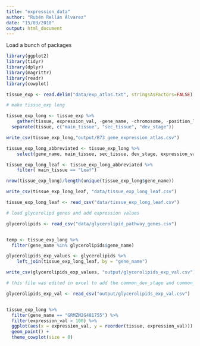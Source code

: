 ```yaml
---
title: "expression_data"
author: "Rubén Rellán Álvarez"
date: "15/03/2018"
output: html_document
---
```


Load a bunch of packages

```r
library(ggplot2)
library(tidyr)
library(dplyr)
library(magrittr)
library(readr)
library(cowplot)
```


```r
tissue_exp <- read.delim("data/exp_atlas.txt", stringsAsFactors=FALSE) 

# make tissue_exp long

tissue_exp_long <- tissue_exp %>%
	gather(tissue, expression_val, -gene_name, -chromosome, -position_left, -position_right) %>%
  separate(tissue, c("main_tissue", "sec_tissue", "dev_stage"))

write_csv(tissue_exp_long,"output/B73_gene_expression_atlas.csv")

tissue_exp_long_abbreviated <- tissue_exp_long %>%
	select(gene_name, main_tissue, sec_tissue, dev_stage, expression_val)

tissue_exp_long_leaf <- tissue_exp_long_abbreviated %>%
	filter( main_tissue == "Leaf")

nrow(tissue_exp_long)/length(unique(tissue_exp_long$gene_name))

write_csv(tissue_exp_long_leaf, "data/tissue_exp_long_leaf.csv")

tissue_exp_long_leaf <- read_csv("data/tissue_exp_long_leaf.csv")

# load glycerolipd genes and add expression values

glycerolipids <- read_csv("data/glycerolipid_pathway_genes.csv")


temp <- tissue_exp_long %>% 
  filter(gene_name %in% glycerolipids$gene_name)

glycerolipids_exp_values <- glycerolipids %>%
	left_join(tissue_exp_long_leaf, by = "gene_name")

write_csv(glycerolipids_exp_values, "output/glycerolipids_exp_val.csv")	

# this file was edited in excel to add the common_dev_stage and common_age variables

glycerolipids_exp_val <- read_csv("output/glycerolipids_exp_val.csv")



```

```r
tissue_exp_long %>%
  filter(gene_name == "GRMZM2G481755") %>%
  filter(expression_val > 100) %>%
  ggplot(aes(x = expression_val, y = reorder(tissue, expression_val))) +
  geom_point() + 
  theme_cowplot(size = 8)
```


